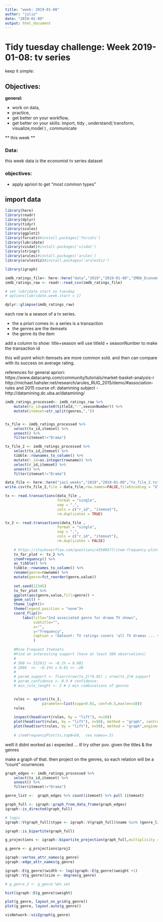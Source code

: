 ```yaml
---
title: "week: 2019-01-08"
author: "julio"
date: "2019-01-09"
output: html_document
---
```


# Tidy tuesday challenge: Week 2019-01-08: tv series

keep it simple:

## Objectives: 

**general:**

* work on data, 
* practice, 
* get better on your workflow,
* get better on your skills: import, tidy , understand( transform, visualize,model ) , communicate


** this week **

### Data:

this week data is the economist tv series dataset

### objectives:

- apply apriori to get "most common types"

## import data

```r
library(here)
library(readr)
library(dplyr)
library(tidyr)
library(scales)
library(ggplot2)
library(forcats)#install.packages('forcats')
library(lubridate)
library(visdat)#install.packages('visdat')
library(stringr)
library(arules)#install.packages('arules')
library(arulesViz)#install.packages('arulesViz')

library(igraph)
```



```r
imdb_ratings_file<- here::here("data","2019","2019-01-08","IMDb_Economist_tv_ratings.csv")
imdb_ratings_raw <- readr::read_csv(imdb_ratings_file)

# set lubridate start on tuesday
# options(lubridate.week.start = 1)

dplyr::glimpse(imdb_ratings_raw)

```

each row is a season of a tv series.

* the a priori comes in: a series is a transaction
* the genres are the itemsets
* the genre its the item

add a column to show: title+season
will use titleId + seasonNumber to make the transaction id

this will point which itemsets are more common sold. 
and then can compare with its success on average rating.


references for general apriori: 
https://www.datacamp.com/community/tutorials/market-basket-analysis-r
http://michael.hahsler.net/research/arules_RUG_2015/demo/#association-rules
and 2015 course of: datamining subject - http://datamining.dc.uba.ar/datamining/

```r
imdb_ratings_processed<- imdb_ratings_raw %>% 
    mutate(tx_id=paste0(titleId,"-",seasonNumber)) %>% 
    mutate(itemset=str_split(genres,",")) 


tx_file <- imdb_ratings_processed %>% 
    select(tx_id,itemset) %>% 
    unnest() %>% 
    filter(itemset!="Drama")

tx_file_2 <- imdb_ratings_processed %>% 
    select(tx_id,itemset) %>% 
    tibble::rownames_to_column() %>% 
    mutate(r_id=as.integer(rowname)) %>% 
    select(r_id,itemset) %>% 
    unnest() %>% 
    filter(itemset!="Drama")

data_file <- here::here("jas1_weeks","2019","2019-01-08","tx_file_2.txt")
write.csv(tx_file_2,file = data_file,row.names=FALSE,fileEncoding = "UTF-8")

tx <- read.transactions(data_file ,
                        format = "single",
                        sep = ",",
                        cols = c("r_id", "itemset"),
                        rm.duplicates = TRUE)

tx_2 <- read.transactions(data_file ,
                        format = "single",
                        sep = ",",
                        cols = c("r_id", "itemset"),
                        rm.duplicates = FALSE)
    
    # https://stackoverflow.com/questions/43500577/item-frequency-plots-from-object-of-class-transactions-in-ggplot2
    tx_for_plot <- tx_2 %>%
    itemFrequency() %>%
    as_tibble() %>%
    tibble::rownames_to_column() %>%
    rename(genre=rowname) %>% 
    mutate(genre=fct_reorder(genre,value))
    
    set.seed(12345)
    tx_for_plot %>% 
    ggplot(aes(genre,value,fill=genre)) + 
    geom_col() + 
    theme_light()+
    theme(legend.position = "none")+
    coord_flip()+
        labs(title="2nd associated genre for drama TV shows",
             subtitle="",
             x="",
             y="frequency",
             caption = "dataset: TV ratings covers 'all TV dramas ... via IMDb from 1990 to 2018"
             )
    
    #Mine Frequent Itemsets
    #Find an interesting support (have at least 500 observations)
    # 
    # 500 >> 532911 >> ~0.1% = 0.001
    # 2096  >>  ~0.1%% = 0.01 >> ~20
    # 
    # param_support <- floor(nrow(tx_2)*0.02) / nrow(tx_2)# support
    # param_confidence <- 0.9 # confidence:
    # min_rule_lenght <- 2 # 2 min combinations of genres

   
    rules <- apriori(tx_2,
                 parameter=list(supp=0.01, conf=0.5,maxlen=10))
    rules
    
    inspect(head(sort(rules, by = "lift"), n=10))
    plot(head(sort(rules, by = "lift"), n=50), method = "graph", control=list(cex=.8))
    plot(head(sort(rules, by = "lift"), n=50), method = "graph",engine="htmlwidget", control=list(cex=.8))
    
    # itemFrequencyPlot(tx,topN=50,  cex.names=.5)

```

welll it didnt worked as i expected ... ill try other pov.
given the titles & the genres

make a graph of that.
then project on the genres, so each relation will be a "count" ocurrences


```r

graph_edges <- imdb_ratings_processed %>% 
    select(tx_id,itemset) %>% 
    unnest() %>% 
    filter(itemset!="Drama")

genre_list <-  graph_edges %>% count(itemset) %>% pull (itemset)

graph_full <- igraph::graph_from_data_frame(graph_edges)
igraph::is_directed(graph_full)

# logic
igraph::V(graph_full)$type <- igraph::V(graph_full)$name %in% (genre_list )

igraph::is_bipartite(graph_full)

g_projections <- igraph::bipartite_projection(graph_full,multiplicity = TRUE)

g_genre <- g_projections$proj2

igraph::vertex_attr_names(g_genre)
igraph::edge_attr_names(g_genre)

igraph::E(g_genre)$width <- log(igraph::E(g_genre)$weight +1)
igraph::V(g_genre)$size <- degree(g_genre)

# g_genre_2 <- g_genre %e% set

hist(igraph::E(g_genre)$weight)

plot(g_genre, layout_on_grid(g_genre))
plot(g_genre, layout.auto(g_genre))

visNetwork::visIgraph(g_genre)

```
